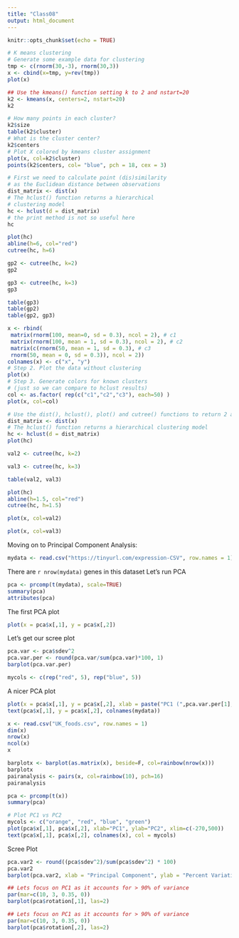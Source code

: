 ```yaml
---
title: "Class08"
output: html_document
---
```


```r
knitr::opts_chunk$set(echo = TRUE)
```

```r
# K means clustering
# Generate some example data for clustering
tmp <- c(rnorm(30,-3), rnorm(30,3))
x <- cbind(x=tmp, y=rev(tmp))
plot(x)
```

```r
## Use the kmeans() function setting k to 2 and nstart=20 
k2 <- kmeans(x, centers=2, nstart=20)
k2
```

```r
# How many points in each cluster?
k2$size
table(k2$cluster)
# What is the cluster center?
k2$centers
# Plot X colored by kmeans cluster assignment
plot(x, col=k2$cluster)
points(k2$centers, col= "blue", pch = 18, cex = 3)
```



```r
# First we need to calculate point (dis)similarity
# as the Euclidean distance between observations
dist_matrix <- dist(x)
# The hclust() function returns a hierarchical
# clustering model
hc <- hclust(d = dist_matrix)
# the print method is not so useful here
hc
```

```r
plot(hc)
abline(h=6, col="red")
cutree(hc, h=6)
```


```r
gp2 <- cutree(hc, k=2)
gp2
```

```r
gp3 <- cutree(hc, k=3)
gp3
```

```r
table(gp3)
table(gp2)
table(gp2, gp3)
```

```r
x <- rbind(
 matrix(rnorm(100, mean=0, sd = 0.3), ncol = 2), # c1
 matrix(rnorm(100, mean = 1, sd = 0.3), ncol = 2), # c2
 matrix(c(rnorm(50, mean = 1, sd = 0.3), # c3
 rnorm(50, mean = 0, sd = 0.3)), ncol = 2))
colnames(x) <- c("x", "y")
# Step 2. Plot the data without clustering
plot(x)
# Step 3. Generate colors for known clusters
# (just so we can compare to hclust results)
col <- as.factor( rep(c("c1","c2","c3"), each=50) )
plot(x, col=col)
```


```r
# Use the dist(), hclust(), plot() and cutree() functions to return 2 and 3 clusters. How does this compare to your known 'col' groups?
dist_matrix <- dist(x)
# The hclust() function returns a hierarchical clustering model
hc <- hclust(d = dist_matrix)
plot(hc)
```
```r
val2 <- cutree(hc, k=2)
```
```r
val3 <- cutree(hc, k=3)
```
```r
table(val2, val3)
```
```r
plot(hc)
abline(h=1.5, col="red")
cutree(hc, h=1.5)
```
```r
plot(x, col=val2)
```

```r
plot(x, col=val3)
```

Moving on to Principal Component Analysis:
```r
mydata <- read.csv("https://tinyurl.com/expression-CSV", row.names = 1)
```
There are `r nrow(mydata)` genes in this dataset
Let's run PCA
```r
pca <- prcomp(t(mydata), scale=TRUE)
summary(pca)
attributes(pca)
```

The first PCA plot
```r
plot(x = pca$x[,1], y = pca$x[,2])
```
Let's get our scree plot
```r
pca.var <- pca$sdev^2
pca.var.per <- round(pca.var/sum(pca.var)*100, 1)
barplot(pca.var.per)
```
```r
mycols <- c(rep("red", 5), rep("blue", 5))
```

A nicer PCA plot
```r
plot(x = pca$x[,1], y = pca$x[,2], xlab = paste("PC1 (",pca.var.per[1], "%)"), ylab = paste("PC2 (", pca.var.per[2], "%)"), col = mycols)
text(pca$x[,1], y = pca$x[,2], colnames(mydata))
```

```r
x <- read.csv("UK_foods.csv", row.names = 1)
dim(x)
nrow(x)
ncol(x)
x
```

```r
barplotx <- barplot(as.matrix(x), beside=F, col=rainbow(nrow(x)))
barplotx
pairanalysis <- pairs(x, col=rainbow(10), pch=16)
pairanalysis
```

```r
pca <- prcomp(t(x))
summary(pca)
```

```r
# Plot PC1 vs PC2
mycols <- c("orange", "red", "blue", "green")
plot(pca$x[,1], pca$x[,2], xlab="PC1", ylab="PC2", xlim=c(-270,500))
text(pca$x[,1], pca$x[,2], colnames(x), col = mycols)
```
Scree Plot
```r
pca.var2 <- round((pca$sdev^2)/sum(pca$sdev^2) * 100)
pca.var2
barplot(pca.var2, xlab = "Principal Component", ylab = "Percent Variation")
```

```r
## Lets focus on PC1 as it accounts for > 90% of variance 
par(mar=c(10, 3, 0.35, 0))
barplot(pca$rotation[,1], las=2)
```
```r
## Lets focus on PC1 as it accounts for > 90% of variance 
par(mar=c(10, 3, 0.35, 0))
barplot(pca$rotation[,2], las=2)
```

